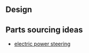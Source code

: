 ==Design==

==Parts sourcing ideas==
* [http://www.wiringlooms.com/electronic_steering.html electric power steering]